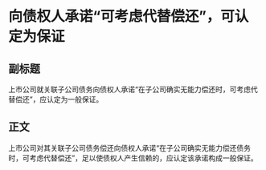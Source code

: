 # 向债权人承诺“可考虑代替偿还”，可认定为保证
## 副标题
上市公司就关联子公司债务向债权人承诺“在子公司确实无能力偿还时，可考虑代替偿还”，应认定为一般保证。
## 正文
上市公司对其关联子公司债务偿还向债权人承诺“在子公司确实无能力偿还债务时，可考虑代替偿还”，足以使债权人产生信赖的，应认定该承诺构成一般保证。